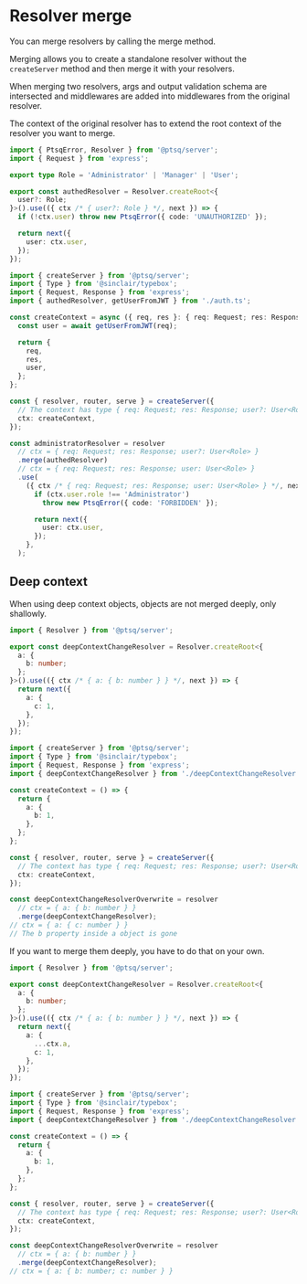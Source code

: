# Resolver merge

You can merge resolvers by calling the merge method.

Merging allows you to create a standalone resolver without the `createServer` method and then merge it with your resolvers.

When merging two resolvers, args and output validation schema are intersected and middlewares are added into middlewares from the original resolver.

The context of the original resolver has to extend the root context of the resolver you want to merge.

```ts copy filename="auth.ts"
import { PtsqError, Resolver } from '@ptsq/server';
import { Request } from 'express';

export type Role = 'Administrator' | 'Manager' | 'User';

export const authedResolver = Resolver.createRoot<{
  user?: Role;
}>().use(({ ctx /* { user?: Role } */, next }) => {
  if (!ctx.user) throw new PtsqError({ code: 'UNAUTHORIZED' });

  return next({
    user: ctx.user,
  });
});
```

```ts copy filename="server.ts"
import { createServer } from '@ptsq/server';
import { Type } from '@sinclair/typebox';
import { Request, Response } from 'express';
import { authedResolver, getUserFromJWT } from './auth.ts';

const createContext = async ({ req, res }: { req: Request; res: Response }) => {
  const user = await getUserFromJWT(req);

  return {
    req,
    res,
    user,
  };
};

const { resolver, router, serve } = createServer({
  // The context has type { req: Request; res: Response; user?: User<Role> }
  ctx: createContext,
});

const administratorResolver = resolver
  // ctx = { req: Request; res: Response; user?: User<Role> }
  .merge(authedResolver)
  // ctx = { req: Request; res: Response; user: User<Role> }
  .use(
    ({ ctx /* { req: Request; res: Response; user: User<Role> } */, next }) => {
      if (ctx.user.role !== 'Administrator')
        throw new PtsqError({ code: 'FORBIDDEN' });

      return next({
        user: ctx.user,
      });
    },
  );
```

## Deep context

When using deep context objects, objects are not merged deeply, only shallowly.

```ts copy
import { Resolver } from '@ptsq/server';

export const deepContextChangeResolver = Resolver.createRoot<{
  a: {
    b: number;
  };
}>().use(({ ctx /* { a: { b: number } } */, next }) => {
  return next({
    a: {
      c: 1,
    },
  });
});
```

```ts copy filename="server.ts"
import { createServer } from '@ptsq/server';
import { Type } from '@sinclair/typebox';
import { Request, Response } from 'express';
import { deepContextChangeResolver } from './deepContextChangeResolver.ts';

const createContext = () => {
  return {
    a: {
      b: 1,
    },
  };
};

const { resolver, router, serve } = createServer({
  // The context has type { req: Request; res: Response; user?: User<Role> }
  ctx: createContext,
});

const deepContextChangeResolverOverwrite = resolver
  // ctx = { a: { b: number } }
  .merge(deepContextChangeResolver);
// ctx = { a: { c: number } }
// The b property inside a object is gone
```

If you want to merge them deeply, you have to do that on your own.

```ts copy
import { Resolver } from '@ptsq/server';

export const deepContextChangeResolver = Resolver.createRoot<{
  a: {
    b: number;
  };
}>().use(({ ctx /* { a: { b: number } } */, next }) => {
  return next({
    a: {
      ...ctx.a,
      c: 1,
    },
  });
});
```

```ts copy filename="server.ts"
import { createServer } from '@ptsq/server';
import { Type } from '@sinclair/typebox';
import { Request, Response } from 'express';
import { deepContextChangeResolver } from './deepContextChangeResolver.ts';

const createContext = () => {
  return {
    a: {
      b: 1,
    },
  };
};

const { resolver, router, serve } = createServer({
  // The context has type { req: Request; res: Response; user?: User<Role> }
  ctx: createContext,
});

const deepContextChangeResolverOverwrite = resolver
  // ctx = { a: { b: number } }
  .merge(deepContextChangeResolver);
// ctx = { a: { b: number; c: number } }
```
